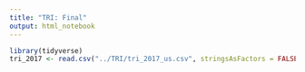 ```yaml
---
title: "TRI: Final"
output: html_notebook
---
```


```r
library(tidyverse)
tri_2017 <- read.csv("../TRI/tri_2017_us.csv", stringsAsFactors = FALSE)
```

